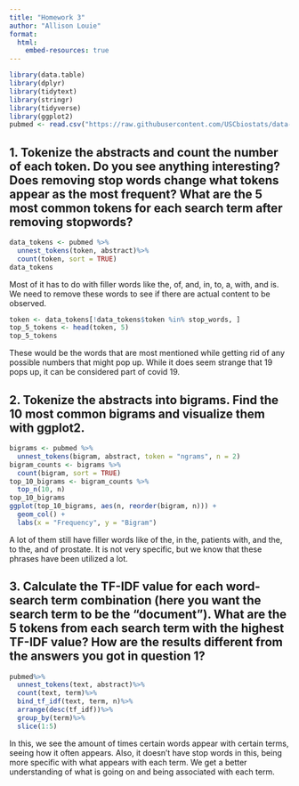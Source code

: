 ```yaml
---
title: "Homework 3"
author: "Allison Louie"
format:
  html:
    embed-resources: true
---
```


```r
library(data.table)
library(dplyr)
library(tidytext)
library(stringr)
library(tidyverse)
library(ggplot2)
pubmed <- read.csv("https://raw.githubusercontent.com/USCbiostats/data-science-data/master/03_pubmed/pubmed.csv")
```

## 1. Tokenize the abstracts and count the number of each token. Do you see anything interesting? Does removing stop words change what tokens appear as the most frequent? What are the 5 most common tokens for each search term after removing stopwords?

```r
data_tokens <- pubmed %>%
  unnest_tokens(token, abstract)%>%
  count(token, sort = TRUE)
data_tokens
```

Most of it has to do with filler words like the, of, and, in, to, a, with, and is. We need to remove these words to see if there are actual content to be observed.

```r
token <- data_tokens[!data_tokens$token %in% stop_words, ]
top_5_tokens <- head(token, 5)
top_5_tokens
```
These would be the words that are most mentioned while getting rid of any possible numbers that might pop up. While it does seem strange that 19 pops up, it can be considered part of covid 19.

## 2. Tokenize the abstracts into bigrams. Find the 10 most common bigrams and visualize them with ggplot2.

```r
bigrams <- pubmed %>%
  unnest_tokens(bigram, abstract, token = "ngrams", n = 2)
bigram_counts <- bigrams %>%
  count(bigram, sort = TRUE)
top_10_bigrams <- bigram_counts %>%
  top_n(10, n)
top_10_bigrams
ggplot(top_10_bigrams, aes(n, reorder(bigram, n))) +
  geom_col() +
  labs(x = "Frequency", y = "Bigram")
```
A lot of them still have filler words like of the, in the, patients with, and the, to the, and of prostate.  It is not very specific, but we know that these phrases have been utilized a lot.

## 3. Calculate the TF-IDF value for each word-search term combination (here you want the search term to be the "document"). What are the 5 tokens from each search term with the highest TF-IDF value? How are the results different from the answers you got in question 1?

```r
pubmed%>%
  unnest_tokens(text, abstract)%>%
  count(text, term)%>%
  bind_tf_idf(text, term, n)%>%
  arrange(desc(tf_idf))%>%
  group_by(term)%>%
  slice(1:5)
```

In this, we see the amount of times certain words appear with certain terms, seeing how it often appears.  Also, it doesn't have stop words in this, being more specific with what appears with each term.  We get a better understanding of what is going on and being associated with each term.
